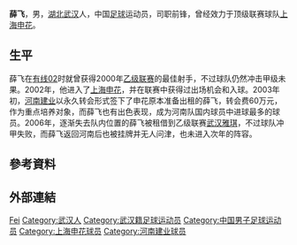 {{Otheruses|薛飛}}
{{Football player infobox
| playername = 薛飞
| image    = 
| fullname = 薛飞
| englishfullname = Xue Fei
| nickname =
| dateofbirth ={{birth date and age|1981|8|26}}
| height={{height|m=1.73}}
| countryofbirth = [[中国|中国]]
| cityofbirth = [[湖北|湖北]][[武汉|武汉]]
| currentclub  = 无
| position = 前锋
| youthyears =1995-1999年
| youthclubs =[[上海有线02|上海有线02]]
| years =2000-2001年<br/>2002年<br/>2003-2006年<br/>2006年
| clubs =[[上海有线02|上海有线02]]<br/>[[上海申花|上海申花]]<br/>[[河南建业|河南建业]]<br/>→[[温州明日足球俱乐部|武汉雅琪]]''(租借)'' 
| caps(goals)=<br/>8 (1)
| nationalyears =
| nationalteam =
| nationalcaps(goals)=
}}
'''薛飞'''{{BD|1981年|8月26日||}}，男，[[湖北|湖北]][[武汉|武汉]]人，中国[[足球|足球]]运动员，司职前锋，曾经效力于顶级联赛球队[[上海申花|上海申花]]。

== 生平 ==
薛飞在[[上海有线02|有线02]]时就曾获得2000年[[中国足球乙级联赛|乙级联赛]]的最佳射手，不过球队仍然冲击甲级未果。2002年，他进入了[[上海申花|上海申花]]，并在联赛中获得过出场机会和入球。2003年初，[[河南建业|河南建业]]以永久转会形式签下了申花原本准备出租的薛飞，转会费60万元，作为重点培养对象，而薛飞也有出色表现，成为河南队国内球员中进球最多的球员。2006年，逐渐失去队内位置的薛飞被租借到乙级联赛[[温州明日足球俱乐部|武汉雅琪]]，不过球队冲甲失败，而薛飞返回河南后也被挂牌并无人问津，也未进入次年的阵容。

== 參考資料 ==
{{Reflist}}

== 外部連結 ==
{{2004年河南建业名单}}
{{2006年武汉雅琪名单}}

{{Authority control}}
{{DEFAULTSORT:XUE Fei}}
[[Category:薛姓|Fei]]
[[Category:武汉人|Category:武汉人]]
[[Category:武汉籍足球运动员|Category:武汉籍足球运动员]]
[[Category:中国男子足球运动员|Category:中国男子足球运动员]]
[[Category:上海申花球员|Category:上海申花球员]]
[[Category:河南建业球员|Category:河南建业球员]]